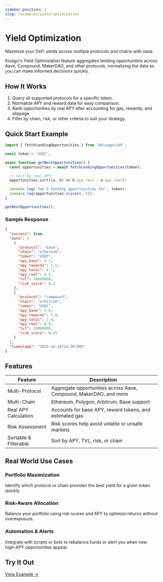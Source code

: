 ```yaml
---
sidebar_position: 2
slug: /examples/yield-optimization
---
```


# Yield Optimization

Maximize your DeFi yields across multiple protocols and chains with ease.

Kixago's Yield Optimization feature aggregates lending opportunities across Aave, Compound, MakerDAO, and other protocols, normalizing the data so you can make informed decisions quickly.

## How It Works

1. Query all supported protocols for a specific token.
2. Normalize APY and reward data for easy comparison.
3. Rank opportunities by real APY after accounting for gas, rewards, and slippage.
4. Filter by chain, risk, or other criteria to suit your strategy.

## Quick Start Example

```javascript
import { fetchLendingOpportunities } from '@kixago/sdk';

const token = 'USDC';

async function getBestOpportunities() {
  const opportunities = await fetchLendingOpportunities(token);

  // Sort by real APY
  opportunities.sort((a, b) => b.apy_real - a.apy_real);

  console.log('Top 3 lending opportunities for', token);
  console.log(opportunities.slice(0, 3));
}

getBestOpportunities();
```

### Sample Response

```json
{
  "success": true,
  "data": [
    {
      "protocol": "aave",
      "chain": "ethereum",
      "token": "USDC",
      "apy_base": 5.2,
      "apy_rewards": 1.5,
      "apy_total": 6.7,
      "apy_real": 6.5,
      "tvl": 50000000,
      "risk_score": 0.2
    },
    {
      "protocol": "compound",
      "chain": "arbitrum",
      "token": "USDC",
      "apy_base": 5.0,
      "apy_rewards": 2.0,
      "apy_total": 7.0,
      "apy_real": 6.8,
      "tvl": 20000000,
      "risk_score": 0.25
    }
  ],
  "timestamp": "2025-10-16T14:30:00Z"
}
```

## Features

| Feature               | Description                                                       |
| --------------------- | ----------------------------------------------------------------- |
| Multi-Protocol        | Aggregate opportunities across Aave, Compound, MakerDAO, and more |
| Multi-Chain           | Ethereum, Polygon, Arbitrum, Base support                         |
| Real APY Calculation  | Accounts for base APY, reward tokens, and estimated gas           |
| Risk Assessment       | Risk scores help avoid volatile or unsafe markets                 |
| Sortable & Filterable | Sort by APY, TVL, risk, or chain                                  |

## Real World Use Cases

### Portfolio Maximization

Identify which protocol or chain provides the best yield for a given token quickly.

### Risk-Aware Allocation

Balance your portfolio using risk scores and APY to optimize returns without overexposure.

### Automation & Alerts

Integrate with scripts or bots to rebalance funds or alert you when new high-APY opportunities appear.

## Try It Out

[View Example →](./yield-optimization)
